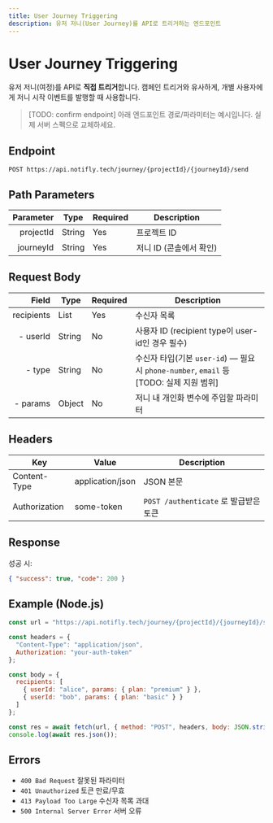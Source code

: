 ```yaml
---
title: User Journey Triggering
description: 유저 저니(User Journey)를 API로 트리거하는 엔드포인트
---
```


# User Journey Triggering

유저 저니(여정)를 API로 **직접 트리거**합니다. 캠페인 트리거와 유사하게, 개별 사용자에게 저니 시작 이벤트를 발행할 때 사용합니다.

> [TODO: confirm endpoint] 아래 엔드포인트 경로/파라미터는 예시입니다. 실제 서버 스펙으로 교체하세요.

## Endpoint

`POST https://api.notifly.tech/journey/{projectId}/{journeyId}/send`

## Path Parameters

| Parameter | Type   | Required | Description                       |
|----------:|--------|----------|-----------------------------------|
| projectId | String | Yes      | 프로젝트 ID                        |
| journeyId | String | Yes      | 저니 ID (콘솔에서 확인)            |

## Request Body

| Field        | Type   | Required | Description                                                                              |
|-------------:|--------|----------|------------------------------------------------------------------------------------------|
| recipients   | List   | Yes      | 수신자 목록                                                                              |
| \- userId    | String | No       | 사용자 ID (recipient type이 user-id인 경우 필수)                                         |
| \- type      | String | No       | 수신자 타입(기본 `user-id`) — 필요 시 `phone-number`, `email` 등 [TODO: 실제 지원 범위]   |
| \- params    | Object | No       | 저니 내 개인화 변수에 주입할 파라미터                                                    |

## Headers

| Key          | Value            | Description                                  |
|--------------|------------------|----------------------------------------------|
| Content-Type | application/json | JSON 본문                                    |
| Authorization| some-token       | `POST /authenticate` 로 발급받은 토큰        |

## Response

성공 시:
```json
{ "success": true, "code": 200 }
```

## Example (Node.js)

```js
const url = "https://api.notifly.tech/journey/{projectId}/{journeyId}/send"; // TODO: confirm

const headers = {
  "Content-Type": "application/json",
  Authorization: "your-auth-token"
};

const body = {
  recipients: [
    { userId: "alice", params: { plan: "premium" } },
    { userId: "bob", params: { plan: "basic" } }
  ]
};

const res = await fetch(url, { method: "POST", headers, body: JSON.stringify(body) });
console.log(await res.json());
```

## Errors

- `400 Bad Request` 잘못된 파라미터
- `401 Unauthorized` 토큰 만료/무효
- `413 Payload Too Large` 수신자 목록 과대
- `500 Internal Server Error` 서버 오류
